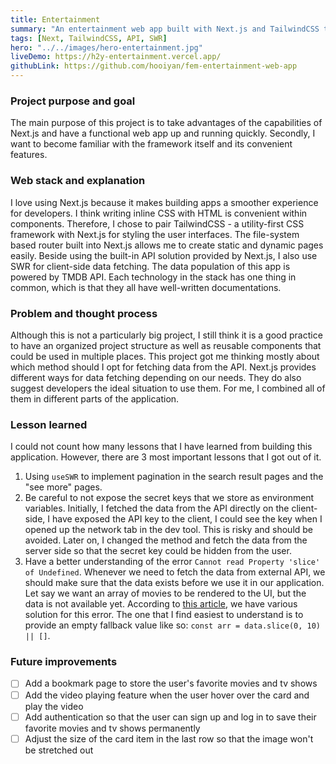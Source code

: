 ```yaml
---
title: Entertainment
summary: "An entertainment web app built with Next.js and TailwindCSS that allows users to search for movies and tv shows as well as viewing the relevant information."
tags: [Next, TailwindCSS, API, SWR]
hero: "../../images/hero-entertainment.jpg"
liveDemo: https://h2y-entertainment.vercel.app/
githubLink: https://github.com/hooiyan/fem-entertainment-web-app
---
```


### Project purpose and goal

The main purpose of this project is to take advantages of the capabilities of Next.js and have a functional web app up and running quickly. Secondly, I want to become familiar with the framework itself and its convenient features.

### Web stack and explanation

I love using Next.js because it makes building apps a smoother experience for developers. I think writing inline CSS with HTML is convenient within components. Therefore, I chose to pair TailwindCSS - a utility-first CSS framework with Next.js for styling the user interfaces. The file-system based router built into Next.js allows me to create static and dynamic pages easily. Beside using the built-in API solution provided by Next.js, I also use SWR for client-side data fetching. The data population of this app is powered by TMDB API. Each technology in the stack has one thing in common, which is that they all have well-written documentations.

### Problem and thought process

Although this is not a particularly big project, I still think it is a good practice to have an organized project structure as well as reusable components that could be used in multiple places. This project got me thinking mostly about which method should I opt for fetching data from the API. Next.js provides different ways for data fetching depending on our needs. They do also suggest developers the ideal situation to use them. For me, I combined all of them in different parts of the application. 

### Lesson learned

I could not count how many lessons that I have learned from building this application. However, there are 3 most important lessons that I got out of it.

1. Using `useSWR` to implement pagination in the search result pages and the "see more" pages.
2. Be careful to not expose the secret keys that we store as environment variables. Initially, I fetched the data from the API directly on the client-side, I have exposed the API key to the client, I could see the key when I opened up the network tab in the dev tool. This is risky and should be avoided. Later on, I changed the method and fetch the data from the server side so that the secret key could be hidden from the user.
3. Have a better understanding of the error `Cannot read Property 'slice' of Undefined`. Whenever we need to fetch the data from external API, we should make sure that the data exists before we use it in our application. Let say we want an array of movies to be rendered to the UI, but the data is not available yet. According to [this article](https://bobbyhadz.com/blog/javascript-cannot-read-property-slice-of-undefined), we have various solution for this error. The one that I find easiest to understand is to provide an empty fallback value like so: `const arr = data.slice(0, 10) || []`.

### Future improvements

- [ ] Add a bookmark page to store the user's favorite movies and tv shows
- [ ] Add the video playing feature when the user hover over the card and play the video
- [ ] Add authentication so that the user can sign up and log in to save their favorite movies and tv shows permanently
- [ ] Adjust the size of the card item in the last row so that the image won't be stretched out